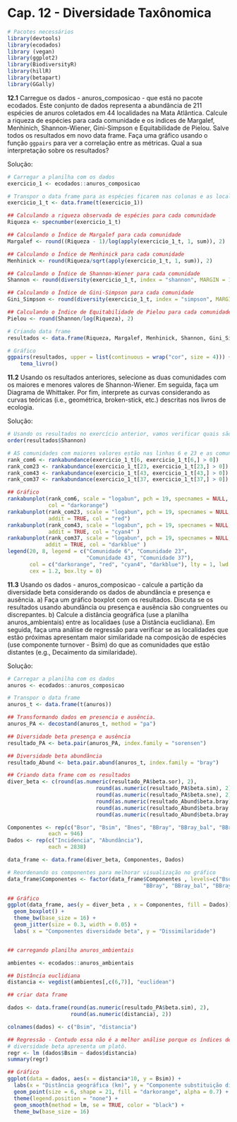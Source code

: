 # Cap. 12 - Diversidade Taxônomica {-}

```r
# Pacotes necessários
library(devtools)
library(ecodados)
library (vegan)
library(ggplot2)
library(BiodiversityR)
library(hillR)
library(betapart)
library(GGally)
```

**12.1**
Carregue os dados - anuros_composicao - que está no pacote ecodados. Este conjunto de dados representa a abundância de 211 espécies de anuros coletados em 44 localidades na Mata Atlântica. Calcule a riqueza de espécies para cada comunidade e os índices de Margalef, Menhinich, Shannon-Wiener, Gini-Simpson e Equitabilidade de Pielou. Salve todos os resultados em novo data frame. Faça uma gráfico usando o função `ggpairs` para ver a correlação entre as métricas. Qual a sua interpretação sobre os resultados?

Solução:

```r
# Carregar a planilha com os dados
exercicio_1 <- ecodados::anuros_composicao

# Transpor o data frame para as espécies ficarem nas colunas e as localidades nas linhas
exercicio_1_t <- data.frame(t(exercicio_1))

## Calculando a riqueza observada de espécies para cada comunidade
Riqueza <- specnumber(exercicio_1_t)

## Calculando o Índice de Margalef para cada comunidade
Margalef <- round((Riqueza - 1)/log(apply(exercicio_1_t, 1, sum)), 2)

## Calculando o Índice de Menhinick para cada comunidade
Menhinick <- round(Riqueza/sqrt(apply(exercicio_1_t, 1, sum)), 2)

## Calculando o Índice de Shannon-Wiener para cada comunidade
Shannon <- round(diversity(exercicio_1_t, index = "shannon", MARGIN = 1), 2)

## Calculando o Índice de Gini-Simpson para cada comunidade
Gini_Simpson <- round(diversity(exercicio_1_t, index = "simpson", MARGIN = 1), 2)

## Calculando o Índice de Equitabilidade de Pielou para cada comunidade
Pielou <- round(Shannon/log(Riqueza), 2)

# Criando data frame
resultados <- data.frame(Riqueza, Margalef, Menhinick, Shannon, Gini_Simpson, Pielou)

# Gráfico
ggpairs(resultados, upper = list(continuous = wrap("cor", size = 4))) +
    tema_livro()
```

**11.2**
Usando os resultados anteriores, selecione as duas comunidades com os maiores e menores valores de Shannon-Wiener. Em seguida, faça um Diagrama de Whittaker. Por fim, interprete as curvas considerando as curvas teóricas (i.e., geométrica, broken-stick, etc.) descritas nos livros de ecologia.

Solução:

```r
# Usando os resultados no exercício anterior, vamos verificar quais são as comunidades com maiores e menores valores de Shannon-Wienner
order(resultados$Shannon)

# AS comunidades com maiores valores estão nas linhas 6 e 23 e as comunidades com menores valores nas linhas 43 e 37.
rank_com6 <- rankabundance(exercicio_1_t[6, exercicio_1_t[6,] > 0])
rank_com23 <- rankabundance(exercicio_1_t[23, exercicio_1_t[23,] > 0])
rank_com43 <- rankabundance(exercicio_1_t[43, exercicio_1_t[43,] > 0])
rank_com37 <- rankabundance(exercicio_1_t[37, exercicio_1_t[37,] > 0])

## Gráfico
rankabunplot(rank_com6, scale = "logabun", pch = 19, specnames = NULL, 
             col = "darkorange")
rankabunplot(rank_com23, scale = "logabun", pch = 19, specnames = NULL,
             addit = TRUE, col = "red")
rankabunplot(rank_com43, scale = "logabun", pch = 19, specnames = NULL,
             addit = TRUE, col = "cyan4" )
rankabunplot(rank_com37, scale = "logabun", pch = 19, specnames = NULL,
            addit = TRUE, col = "darkblue" )
legend(20, 8, legend = c("Comunidade 6", "Comunidade 23", 
                         "Comunidade 43", "Comunidade 37"),
       col = c("darkorange", "red", "cyan4", "darkblue"), lty = 1, lwd = 3, 
       cex = 1.2, box.lty = 0)
```

**11.3**
Usando os dados - anuros_composicao - calcule a partição da diversidade beta considerando os dados de abundância e presença e ausência. a) Faça um gráfico boxplot com os resultados. Discuta se os resultados usando abundância ou presença e ausência são congruentes ou discrepantes. b) Calcule a distância geográfica (use a planilha anuros_ambientais) entre as localidaes (use a Distância euclidiana). Em seguida, faça uma análise de regressão para verificar se as localidades que estão próximas apresentam maior similaridade na composição de espécies (use componente turnover - Bsim) do que as comunidades que estão distantes (e.g., Decaimento da similaridade).

Solução:

```r
# Carregar a planilha com os dados
anuros <- ecodados::anuros_composicao

# Transpor o data frame 
anuros_t <- data.frame(t(anuros))

## Transformando dados em presencia e ausência.
anuros_PA <- decostand(anuros_t, method = "pa")

## Diversidade beta presença e ausência
resultado_PA <- beta.pair(anuros_PA, index.family = "sorensen")

## Diversidade beta abundância
resultado_Abund <- beta.pair.abund(anuros_t, index.family = "bray")

## Criando data frame com os resultados
diver_beta <- c(round(as.numeric(resultado_PA$beta.sor), 2),
                            round(as.numeric(resultado_PA$beta.sim), 2),
                            round(as.numeric(resultado_PA$beta.sne), 2),
                            round(as.numeric(resultado_Abund$beta.bray), 2),
                            round(as.numeric(resultado_Abund$beta.bray.bal), 2),
                            round(as.numeric(resultado_Abund$beta.bray.gra), 2))

Componentes <- rep(c("Bsor", "Bsim", "Bnes", "BBray", "BBray_bal", "BBray_gra"),
             each = 946)
Dados <- rep(c("Incidencia", "Abundância"),
             each = 2838)

data_frame <- data.frame(diver_beta, Componentes, Dados)

# Reordenando os componentes para melhorar visualização no gráfico
data_frame$Componentes <- factor(data_frame$Componentes , levels=c("Bsor", "Bsim", "Bnes", 
                                           "BBray", "BBray_bal", "BBray_gra"))

## Gráfico
ggplot(data_frame, aes(y = diver_beta , x = Componentes, fill = Dados)) + 
  geom_boxplot() +
  theme_bw(base_size = 16) +
  geom_jitter(size = 0.3, width = 0.05) +
  labs( x = "Componentes diversidade beta", y = "Dissimilaridade")


## carregando planilha anuros_ambientais

ambientes <- ecodados::anuros_ambientais

## Distância euclidiana
distancia <- vegdist(ambientes[,c(6,7)], "euclidean")

## criar data frame

dados <- data.frame(round(as.numeric(resultado_PA$beta.sim), 2), 
                    round(as.numeric(distancia), 2))

colnames(dados) <- c("Bsim", "distancia")

## Regressão - Contudo essa não é a melhor análise porque os índices de 
# diversidade beta apresenta um platô.
regr <- lm (dados$Bsim ~ dados$distancia)
summary(regr)

## Gráfico
ggplot(data = dados, aes(x = distancia*10, y = Bsim)) + 
  labs(x = "Distância geográfica (km)", y = "Componente substituição diversidade beta") +
  geom_point(size = 6, shape = 21, fill = "darkorange", alpha = 0.7) +
  theme(legend.position = "none") +
  geom_smooth(method = lm, se = TRUE, color = "black") +
  theme_bw(base_size = 16)
```
